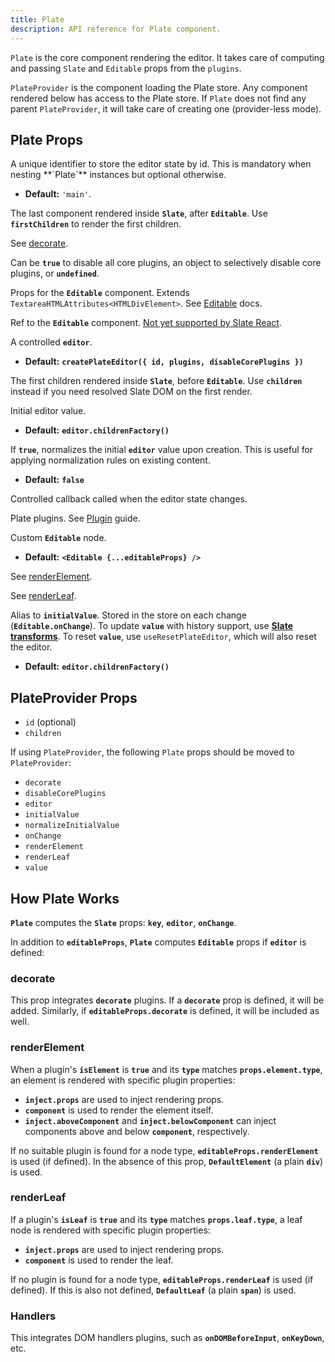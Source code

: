 ```yaml
---
title: Plate
description: API reference for Plate component.
---
```


`Plate` is the core component rendering the editor. It takes care of computing and passing `Slate` and `Editable` props from the `plugins`.

`PlateProvider` is the component loading the Plate store. Any component rendered below has access to the Plate store. If `Plate` does not find any parent `PlateProvider`, it will take care of creating one (provider-less mode).

## Plate Props

<APIParameters>
<APIItem name="id" type="symbol | string | number" optional>
A unique identifier to store the editor state by id. This is mandatory when nesting **`Plate`** instances but optional otherwise.

- **Default:** `'main'`.

</APIItem>
<APIItem name="children" type="ReactNode" optional>

The last component rendered inside **`Slate`**, after **`Editable`**. Use **`firstChildren`** to render the first children.

</APIItem>
<APIItem name="decorate" type="(entry: TNodeEntry) => Range[]" optional>

See [decorate](#decorate).

</APIItem>
<APIItem name="disableCorePlugins" type="object | boolean | undefined" optional>

Can be **`true`** to disable all core plugins, an object to selectively disable core plugins, or **`undefined`**.

<APISubList>
<APISubListItem parent="disableCorePlugins" name="deserializeAst" type="boolean" optional/>
<APISubListItem parent="disableCorePlugins" name="deserializeHtml" type="boolean" optional/>
<APISubListItem parent="disableCorePlugins" name="editorProtocol" type="boolean" optional/>
<APISubListItem parent="disableCorePlugins" name="eventEditor" type="boolean" optional/>
<APISubListItem parent="disableCorePlugins" name="history" type="boolean" optional/>
<APISubListItem parent="disableCorePlugins" name="inlineVoid" type="boolean" optional/>
<APISubListItem parent="disableCorePlugins" name="insertData" type="boolean" optional/>
<APISubListItem parent="disableCorePlugins" name="nodeFactory" type="boolean" optional/>
<APISubListItem parent="disableCorePlugins" name="react" type="boolean" optional/>
<APISubListItem parent="disableCorePlugins" name="selection" type="boolean" optional/>
</APISubList>
</APIItem>
<APIItem name="editableProps" type="TEditableProps" optional>

Props for the **`Editable`** component. Extends `TextareaHTMLAttributes<HTMLDivElement>`. See [Editable](https://docs.slatejs.org/libraries/slate-react/editable) docs.

<APISubList open>

<APISubListItem
  parent="editableProps"
  name="as"
  type="React.ElementType"
  optional
/>
<APISubListItem
  parent="editableProps"
  name="autoFocus"
  type="boolean"
  optional
/>
<APISubListItem
  parent="editableProps"
  name="decorate"
  type="(entry: TNodeEntry) => Range[]"
  optional
/>
<APISubListItem
  parent="editableProps"
  name="disableDefaultStyles"
  type="boolean"
  optional
/>
<APISubListItem
  parent="editableProps"
  name="onDOMBeforeInput"
  type="(event: Event) => void"
  optional
/>
<APISubListItem
  parent="editableProps"
  name="onKeyDown"
  type="(event: KeyboardEvent) => void"
  optional
/>
<APISubListItem
  parent="editableProps"
  name="placeholder"
  type="string"
  optional
/>
<APISubListItem
  parent="editableProps"
  name="readOnly"
  type="boolean"
  optional
/>
<APISubListItem
  parent="editableProps"
  name="renderElement"
  type="FC<TRenderElementProps>"
  optional
/>
<APISubListItem
  parent="editableProps"
  name="renderLeaf"
  type="FC<TRenderLeafProps>"
  optional
/>
<APISubListItem
  parent="editableProps"
  name="renderPlaceholder"
  type="FC<RenderPlaceholderProps>"
  optional
/>
<APISubListItem parent="editableProps" name="role" type="string" optional />
<APISubListItem
  parent="editableProps"
  name="scrollSelectionIntoView"
  type="(editor: ReactEditor, domRange: DOMRange) => void"
  optional
/>
<APISubListItem
  parent="editableProps"
  name="style"
  type="CSSProperties"
  optional
/>

</APISubList>

</APIItem>
<APIItem name="editableRef" type="Ref<HTMLDivElement>" optional>

Ref to the **`Editable`** component. [Not yet supported by Slate React](https://github.com/ianstormtaylor/slate/issues/4082).

</APIItem>
<APIItem name="editor" type="PlateEditor" optional>

A controlled **`editor`**.

- **Default:** **`createPlateEditor({ id, plugins, disableCorePlugins })`**

</APIItem>
<APIItem name="firstChildren" type="ReactNode" optional>

The first children rendered inside **`Slate`**, before **`Editable`**. Use **`children`** instead if you need resolved Slate DOM on the first render.

</APIItem>
<APIItem name="initialValue" type="Value" optional>

Initial editor value.

- **Default:** **`editor.childrenFactory()`**

</APIItem>
<APIItem name="normalizeInitialValue" type="boolean" optional>

If **`true`**, normalizes the initial **`editor`** value upon creation. This is useful for applying normalization rules on existing content.

- **Default:** **`false`**

</APIItem>
<APIItem name="onChange" type="function" optional>

Controlled callback called when the editor state changes.

</APIItem>
<APIItem name="plugins" type="PlatePlugin[]" optional>

Plate plugins. See [Plugin](/docs/plugin) guide.

</APIItem>
<APIItem name="renderEditable" type="(editable: ReactNode) => ReactNode" optional>

Custom **`Editable`** node.

- **Default:** **`<Editable {...editableProps} />`**

</APIItem>
<APIItem name="renderElement" type="function" optional>

See [renderElement](#renderelement).

</APIItem>
<APIItem name="renderLeaf" type="function" optional>

See [renderLeaf](#renderleaf).

</APIItem>
<APIItem name="value" type="Value" optional>

Alias to **`initialValue`**. Stored in the store on each change (**`Editable.onChange`**). To update **`value`** with history support, use **[Slate transforms](https://docs.slatejs.org/concepts/04-transforms)**. To reset **`value`**, use `useResetPlateEditor`, which will also reset the editor.

- **Default:** **`editor.childrenFactory()`**

</APIItem>
</APIParameters>

## PlateProvider Props

- `id` (optional)
- `children`

If using `PlateProvider`, the following `Plate` props should be moved to `PlateProvider`:

- `decorate`
- `disableCorePlugins`
- `editor`
- `initialValue`
- `normalizeInitialValue`
- `onChange`
- `renderElement`
- `renderLeaf`
- `value`

## How Plate Works

**`Plate`** computes the **`Slate`** props: **`key`**, **`editor`**, **`onChange`**.

In addition to **`editableProps`**, **`Plate`** computes **`Editable`** props if **`editor`** is defined:

### decorate

This prop integrates **`decorate`** plugins. If a **`decorate`** prop is defined, it will be added. Similarly, if **`editableProps.decorate`** is defined, it will be included as well.

### renderElement

When a plugin's **`isElement`** is **`true`** and its **`type`** matches **`props.element.type`**, an element is rendered with specific plugin properties:

- **`inject.props`** are used to inject rendering props.
- **`component`** is used to render the element itself.
- **`inject.aboveComponent`** and **`inject.belowComponent`** can inject components above and below **`component`**, respectively.

If no suitable plugin is found for a node type, **`editableProps.renderElement`** is used (if defined). In the absence of this prop, **`DefaultElement`** (a plain **`div`**) is used.

### renderLeaf

If a plugin's **`isLeaf`** is **`true`** and its **`type`** matches **`props.leaf.type`**, a leaf node is rendered with specific plugin properties:

- **`inject.props`** are used to inject rendering props.
- **`component`** is used to render the leaf.

If no plugin is found for a node type, **`editableProps.renderLeaf`** is used (if defined). If this is also not defined, **`DefaultLeaf`** (a plain **`span`**) is used.

### Handlers

This integrates DOM handlers plugins, such as **`onDOMBeforeInput`**, **`onKeyDown`**, etc.
